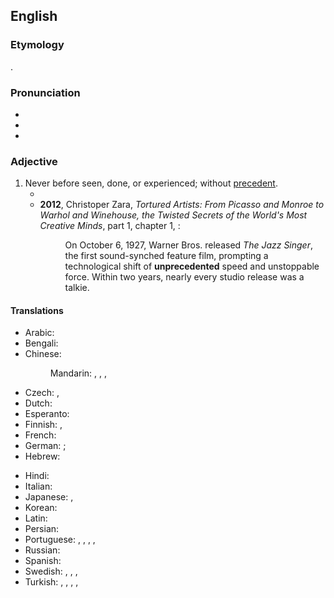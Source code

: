 ==English==

===Etymology===
{{confix|en|un|precedent|ed}}.

===Pronunciation===
* {{IPA|/ʌnˈpɹɛsɪdɛntɪd/|lang=en}}
* {{audio|en-us-unprecedented.ogg|Audio (US)|lang=en}}
* {{hyphenation|un|pre|ce|dent|ed|lang=en}}

===Adjective===
{{en-adj|-}}

# Never before seen, done, or experienced; without [[precedent]].
#* {{quote-journal
|lang=en
|date=December 19, 2011
|author=Kerry Brown
|title=Kim Jong-il obituary
|work=The Guardian
|url=http://www.guardian.co.uk/world/2011/dec/19/kim-jong-il
|page=
|passage=With the descent of the cold war, relations between the two countries (for this is, to all intents and purposes, what they became after the end of the war) were almost completely broken off, with whole families split for the ensuing decades, some for ever. This event and its after-effects, along with the war against the Japanese in the 1940s, was to cast a long shadow over the years ahead, and led to the creation of the wholly '''unprecedented''' worship of Kim Il-sung, and his elevation to almost God-like status. It was also to create the system in which his son was to occupy almost as impossibly elevated a position.}}
#* '''2012''', Christoper Zara, ''Tortured Artists: From Picasso and Monroe to Warhol and Winehouse, the Twisted Secrets of the World's Most Creative Minds'', part 1, chapter 1, {{gbooks|q=unprecedented|id=HV4jKhjzMVYC|pg=27}}:
#*: On October 6, 1927, Warner Bros. released ''The Jazz Singer'', the first sound-synched feature film, prompting a technological shift of '''unprecedented''' speed and unstoppable force. Within two years, nearly every studio release was a talkie.

====Translations====
{{trans-top|never before seen or done, without precedent}}
* Arabic: {{t|ar|غَيْر مَسْبُوق}}
* Bengali: {{t+|bn|অপূর্ব|sc=Beng}}
* Chinese:
*: Mandarin: {{t+|cmn|空前|alt=空前的|tr=kōngqián de|sc=Hani}}, {{t+|cmn|前所未有|tr=qiánsuǒwèiyǒu|sc=Hani}}, {{t+|cmn|史無前例|sc=Hani}}, {{t+|cmn|史无前例|tr=shǐwúqiánlì|sc=Hani}}
* Czech: {{t|cs|bezpříkladný|m}}, {{t+|cs|bezprecedentní}}
* Dutch: {{t|nl|zonder precedent}}
* Esperanto: {{t+|eo|senprecedenca}}
* Finnish: {{t|fi|ennennäkemätön}}, {{t|fi|ennen kokematon}}
* French: {{t+|fr|sans précédent}}
* German: {{t+|de|beispiellos}}; {{t|de|nie da gewesen}}
* Hebrew: {{t|he|חֲסַר תַּקְדִּים‎|tr=khasár takdím}}
{{trans-mid}}
* Hindi: {{t-needed|hi}}
* Italian: {{t|it|senza precedenti}}
* Japanese: {{t|ja|前例|alt=前例のない|tr=ぜんれいのない, zenren-no nai}}, {{t+|ja|空前|tr=くうぜん, kūzen}}
* Korean: {{t-needed|ko}}
* Latin: {{t|la|inaudītus}}
* Persian: {{t-needed|fa}}
* Portuguese: {{t|pt|sem precedentes}}, {{t+|pt|inaudito|m}}, {{t|pt|inaudita|f}}, {{t|pt|inauditos|m-p}}, {{t|pt|inauditas|f-p}}
* Russian: {{t+|ru|беспрецеде́нтный}}
* Spanish: {{t+|es|sin}} {{t+|es|precedente}}
* Swedish: {{t+|sv|exempellös}}, {{t|sv|oöverträffad}}, {{t+|sv|makalös}}, {{t+|sv|utan motstycke}} {{qualifier|placed after the noun}}
* Turkish: {{t|tr|emsali olmayan}}, {{t+|tr|emsalsiz}} {{qualifier|law}}, {{l|tr|eşi}} {{l|tr|benzeri}} {{t+|tr|görülmemiş}}, {{l|tr|eşi}} {{t+|tr|görülmemiş}}, {{t+|tr|görülmemiş}}
{{trans-bottom}}